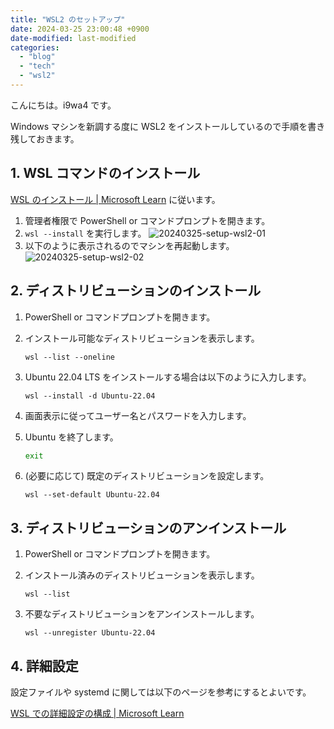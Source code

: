 ```yaml
---
title: "WSL2 のセットアップ"
date: 2024-03-25 23:00:48 +0900
date-modified: last-modified
categories:
  - "blog"
  - "tech"
  - "wsl2"
---
```


こんにちは。i9wa4 です。

Windows マシンを新調する度に WSL2 をインストールしているので手順を書き残しておきます。

## 1. WSL コマンドのインストール

[WSL のインストール \| Microsoft Learn](https://learn.microsoft.com/ja-jp/windows/wsl/install#install-wsl-command) に従います。

1. 管理者権限で PowerShell or コマンドプロンプトを開きます。
1. `wsl --install` を実行します。
    ![20240325-setup-wsl2-01](/assets/20240325-posts-setup-wsl2/setup-wsl2-01.png)
1. 以下のように表示されるのでマシンを再起動します。
    ![20240325-setup-wsl2-02](/assets/20240325-posts-setup-wsl2/setup-wsl2-02.png)

## 2. ディストリビューションのインストール

1. PowerShell or コマンドプロンプトを開きます。
1. インストール可能なディストリビューションを表示します。

    ```.dosbat
    wsl --list --oneline
    ```

1. Ubuntu 22.04 LTS をインストールする場合は以下のように入力します。

    ```.dosbat
    wsl --install -d Ubuntu-22.04
    ```

1. 画面表示に従ってユーザー名とパスワードを入力します。
1. Ubuntu を終了します。

    ```.sh
    exit
    ```

1. (必要に応じて) 既定のディストリビューションを設定します。

    ```.dosbat
    wsl --set-default Ubuntu-22.04
    ```

## 3. ディストリビューションのアンインストール

1. PowerShell or コマンドプロンプトを開きます。
1. インストール済みのディストリビューションを表示します。

    ```.dosbat
    wsl --list
    ```

1. 不要なディストリビューションをアンインストールします。

    ```.dosbat
    wsl --unregister Ubuntu-22.04
    ```

## 4. 詳細設定

設定ファイルや systemd に関しては以下のページを参考にするとよいです。

[WSL での詳細設定の構成 | Microsoft Learn](https://learn.microsoft.com/ja-jp/windows/wsl/wsl-config)
